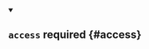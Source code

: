 


<details className="config-field" data-expandable="true" open>
<summary>

## `access` <span className="config-field-required" data-required="false">required</span> <span className="config-field-type"></span> <span className="config-field-default"></span> <span className="config-field-enum"></span> {#access}



</summary>

<PartialAccessreference />


</details>
